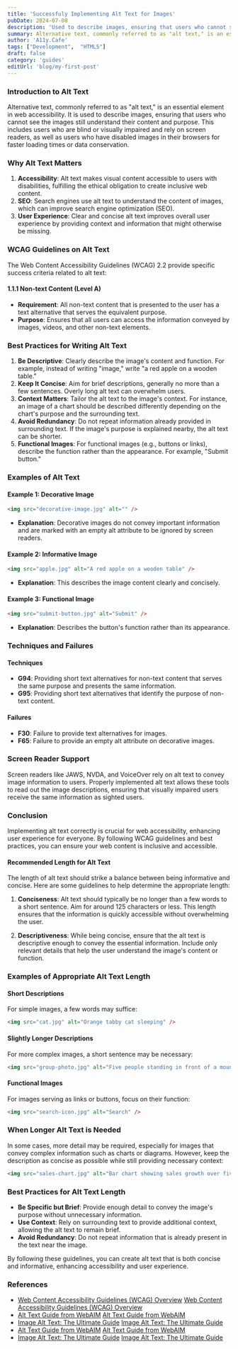 ```yaml
---
title: 'Successfuly Implementing Alt Text for Images'
pubDate: 2024-07-08
description: 'Used to describe images, ensuring that users who cannot see the images still understand their content and purpos'
summary: Alternative text, commonly referred to as "alt text," is an essential element in web accessibility. It is used to describe images, ensuring that users who cannot see the images still understand their content and purpose. This includes users who are blind or visually impaired and rely on screen readers, as well as users who have disabled images in their browsers for faster loading times or data conservation.
author: 'A11y.Cafe'
tags: ["Development",  "HTML5"]
draft: false
category: 'guides'
editUrl: 'blog/my-first-post'
---
```


### Introduction to Alt Text

Alternative text, commonly referred to as "alt text," is an essential element in web accessibility. It is used to describe images, ensuring that users who cannot see the images still understand their content and purpose. This includes users who are blind or visually impaired and rely on screen readers, as well as users who have disabled images in their browsers for faster loading times or data conservation.

### Why Alt Text Matters

1. **Accessibility**: Alt text makes visual content accessible to users with disabilities, fulfilling the ethical obligation to create inclusive web content.
2. **SEO**: Search engines use alt text to understand the content of images, which can improve search engine optimization (SEO).
3. **User Experience**: Clear and concise alt text improves overall user experience by providing context and information that might otherwise be missing.

### WCAG Guidelines on Alt Text

The Web Content Accessibility Guidelines (WCAG) 2.2 provide specific success criteria related to alt text:

#### 1.1.1 Non-text Content (Level A)
- **Requirement**: All non-text content that is presented to the user has a text alternative that serves the equivalent purpose.
- **Purpose**: Ensures that all users can access the information conveyed by images, videos, and other non-text elements.

### Best Practices for Writing Alt Text

1. **Be Descriptive**: Clearly describe the image's content and function. For example, instead of writing "image," write "a red apple on a wooden table."
2. **Keep It Concise**: Aim for brief descriptions, generally no more than a few sentences. Overly long alt text can overwhelm users.
3. **Context Matters**: Tailor the alt text to the image's context. For instance, an image of a chart should be described differently depending on the chart's purpose and the surrounding text.
4. **Avoid Redundancy**: Do not repeat information already provided in surrounding text. If the image's purpose is explained nearby, the alt text can be shorter.
5. **Functional Images**: For functional images (e.g., buttons or links), describe the function rather than the appearance. For example, "Submit button."

### Examples of Alt Text

#### Example 1: Decorative Image
```html
<img src="decorative-image.jpg" alt="" />
```
- **Explanation**: Decorative images do not convey important information and are marked with an empty alt attribute to be ignored by screen readers.

#### Example 2: Informative Image
```html
<img src="apple.jpg" alt="A red apple on a wooden table" />
```
- **Explanation**: This describes the image content clearly and concisely.

#### Example 3: Functional Image
```html
<img src="submit-button.jpg" alt="Submit" />
```
- **Explanation**: Describes the button's function rather than its appearance.

### Techniques and Failures

#### Techniques
- **G94**: Providing short text alternatives for non-text content that serves the same purpose and presents the same information.
- **G95**: Providing short text alternatives that identify the purpose of non-text content.

#### Failures
- **F30**: Failure to provide text alternatives for images.
- **F65**: Failure to provide an empty alt attribute on decorative images.

### Screen Reader Support

Screen readers like JAWS, NVDA, and VoiceOver rely on alt text to convey image information to users. Properly implemented alt text allows these tools to read out the image descriptions, ensuring that visually impaired users receive the same information as sighted users.

### Conclusion

Implementing alt text correctly is crucial for web accessibility, enhancing user experience for everyone. By following WCAG guidelines and best practices, you can ensure your web content is inclusive and accessible.


#### Recommended Length for Alt Text

The length of alt text should strike a balance between being informative and concise. Here are some guidelines to help determine the appropriate length:

1. **Conciseness**: Alt text should typically be no longer than a few words to a short sentence. Aim for around 125 characters or less. This length ensures that the information is quickly accessible without overwhelming the user.

2. **Descriptiveness**: While being concise, ensure that the alt text is descriptive enough to convey the essential information. Include only relevant details that help the user understand the image's content or function.

### Examples of Appropriate Alt Text Length

#### Short Descriptions
For simple images, a few words may suffice:
```html
<img src="cat.jpg" alt="Orange tabby cat sleeping" />
```

#### Slightly Longer Descriptions
For more complex images, a short sentence may be necessary:
```html
<img src="group-photo.jpg" alt="Five people standing in front of a mountain" />
```

#### Functional Images
For images serving as links or buttons, focus on their function:
```html
<img src="search-icon.jpg" alt="Search" />
```

### When Longer Alt Text is Needed

In some cases, more detail may be required, especially for images that convey complex information such as charts or diagrams. However, keep the description as concise as possible while still providing necessary context:
```html
<img src="sales-chart.jpg" alt="Bar chart showing sales growth over five years, with significant increases in 2021 and 2022" />
```

### Best Practices for Alt Text Length

- **Be Specific but Brief**: Provide enough detail to convey the image's purpose without unnecessary information.
- **Use Context**: Rely on surrounding text to provide additional context, allowing the alt text to remain brief.
- **Avoid Redundancy**: Do not repeat information that is already present in the text near the image.

By following these guidelines, you can create alt text that is both concise and informative, enhancing accessibility and user experience.

### References


- [Web Content Accessibility Guidelines (WCAG) Overview](https://www.w3.org/WAI/standards-guidelines/wcag/) <a href="https://www.w3.org/WAI/standards-guidelines/wcag/" target="_blank">Web Content Accessibility Guidelines (WCAG) Overview</a>
- [Alt Text Guide from WebAIM](https://webaim.org/techniques/alttext/) <a href="https://webaim.org/techniques/alttext/" target="_blank">Alt Text Guide from WebAIM</a>
- [Image Alt Text: The Ultimate Guide](https://moz.com/learn/seo/alt-text) <a href="https://moz.com/learn/seo/alt-text" target="_blank">Image Alt Text: The Ultimate Guide</a>
- [Alt Text Guide from WebAIM](https://webaim.org/techniques/alttext/) <a href="https://webaim.org/techniques/alttext/" target="_blank">Alt Text Guide from WebAIM</a>
- [Image Alt Text: The Ultimate Guide](https://moz.com/learn/seo/alt-text) <a href="https://moz.com/learn/seo/alt-text" target="_blank">Image Alt Text: The Ultimate Guide</a>